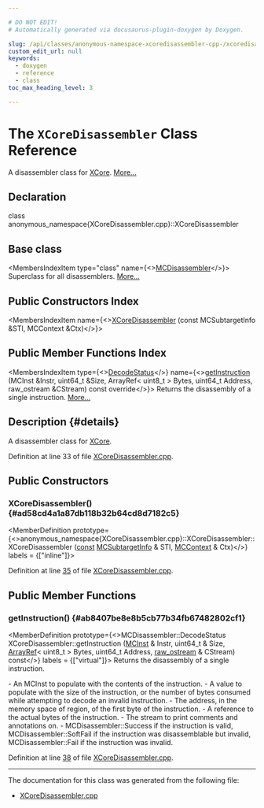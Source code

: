 ```yaml
---

# DO NOT EDIT!
# Automatically generated via docusaurus-plugin-doxygen by Doxygen.

slug: /api/classes/anonymous-namespace-xcoredisassembler-cpp-/xcoredisassembler
custom_edit_url: null
keywords:
  - doxygen
  - reference
  - class
toc_max_heading_level: 3

---
```





# The `XCoreDisassembler` Class Reference

<DoxygenPage pluginConfig={pluginConfig}>

A disassembler class for <a href="/docs/api/namespaces/llvm/xcore">XCore</a>. <a href="#details">More...</a>

## Declaration

<CodeBlock>class anonymous_namespace{XCoreDisassembler.cpp}::XCoreDisassembler</CodeBlock>

## Base class

<MembersIndex>

<MembersIndexItem
  type="class"
  name={<><a href="/docs/api/classes/llvm/mcdisassembler">MCDisassembler</a></>}>
Superclass for all disassemblers. <a href="/docs/api/classes/llvm/mcdisassembler/#details">More...</a>
</MembersIndexItem>

</MembersIndex>

## Public Constructors Index

<MembersIndex>

<MembersIndexItem
  name={<><a href="#ad58cd4a1a87db118b32b64cd8d7182c5">XCoreDisassembler</a> (const MCSubtargetInfo &amp;STI, MCContext &amp;Ctx)</>}>
</MembersIndexItem>

</MembersIndex>

## Public Member Functions Index

<MembersIndex>

<MembersIndexItem
  type={<><a href="/docs/api/classes/llvm/mcdisassembler/#a8eb822283e8f3200ca4b2a1ba0174e6a">DecodeStatus</a></>}
  name={<><a href="#ab8407be8e8b5cb77b34fb67482802cf1">getInstruction</a> (MCInst &amp;Instr, uint64&#95;t &amp;Size, ArrayRef&lt; uint8&#95;t &gt; Bytes, uint64&#95;t Address, raw&#95;ostream &amp;CStream) const override</>}>
Returns the disassembly of a single instruction. <a href="#ab8407be8e8b5cb77b34fb67482802cf1">More...</a>
</MembersIndexItem>

</MembersIndex>

## Description {#details}

A disassembler class for <a href="/docs/api/namespaces/llvm/xcore">XCore</a>.

Definition at line 33 of file <a href="/docs/api/files/lib/lib/target/lib/target/xcore/lib/target/xcore/disassembler/xcoredisassembler-cpp">XCoreDisassembler.cpp</a>.

<SectionDefinition>

## Public Constructors

### XCoreDisassembler() {#ad58cd4a1a87db118b32b64cd8d7182c5}

<MemberDefinition
  prototype={<>anonymous&#95;namespace&#123;XCoreDisassembler.cpp&#125;::XCoreDisassembler::XCoreDisassembler (<a href="/docs/api/files/lib/lib/target/lib/target/aarch64/aarch64promoteconstant-cpp/#a90f8350fecae261c25be85d38b451bff">const</a> <a href="/docs/api/classes/llvm/mcsubtargetinfo">MCSubtargetInfo</a> &amp; STI, <a href="/docs/api/classes/llvm/mccontext">MCContext</a> &amp; Ctx)</>}
  labels = {["inline"]}>

Definition at line <a href="/docs/api/files/lib/lib/target/lib/target/xcore/lib/target/xcore/disassembler/xcoredisassembler-cpp/#l00035">35</a> of file <a href="/docs/api/files/lib/lib/target/lib/target/xcore/lib/target/xcore/disassembler/xcoredisassembler-cpp">XCoreDisassembler.cpp</a>.
</MemberDefinition>

</SectionDefinition>

<SectionDefinition>

## Public Member Functions

### getInstruction() {#ab8407be8e8b5cb77b34fb67482802cf1}

<MemberDefinition
  prototype={<>MCDisassembler::DecodeStatus XCoreDisassembler::getInstruction (<a href="/docs/api/classes/llvm/mcinst">MCInst</a> &amp; Instr, uint64&#95;t &amp; Size, <a href="/docs/api/classes/llvm/arrayref">ArrayRef</a>&lt; uint8&#95;t &gt; Bytes, uint64&#95;t Address, <a href="/docs/api/classes/llvm/raw-ostream">raw&#95;ostream</a> &amp; CStream) const</>}
  labels = {["virtual"]}>
Returns the disassembly of a single instruction.

<ParametersList title="Parameters">
<ParametersListItem name="Instr">- An MCInst to populate with the contents of the instruction.</ParametersListItem>
<ParametersListItem name="Size">- A value to populate with the size of the instruction, or the number of bytes consumed while attempting to decode an invalid instruction.</ParametersListItem>
<ParametersListItem name="Address">- The address, in the memory space of region, of the first byte of the instruction.</ParametersListItem>
<ParametersListItem name="Bytes">- A reference to the actual bytes of the instruction.</ParametersListItem>
<ParametersListItem name="CStream">- The stream to print comments and annotations on.</ParametersListItem>
</ParametersList>

<SectionUser title="Returns">
- MCDisassembler::Success if the instruction is valid, MCDisassembler::SoftFail if the instruction was disassemblable but invalid, MCDisassembler::Fail if the instruction was invalid.
</SectionUser>

Definition at line <a href="/docs/api/files/lib/lib/target/lib/target/xcore/lib/target/xcore/disassembler/xcoredisassembler-cpp/#l00038">38</a> of file <a href="/docs/api/files/lib/lib/target/lib/target/xcore/lib/target/xcore/disassembler/xcoredisassembler-cpp">XCoreDisassembler.cpp</a>.
</MemberDefinition>

</SectionDefinition>

<hr/>

The documentation for this class was generated from the following file:

<ul>
<li><a href="/docs/api/files/lib/lib/target/lib/target/xcore/lib/target/xcore/disassembler/xcoredisassembler-cpp">XCoreDisassembler.cpp</a></li>
</ul>

</DoxygenPage>
